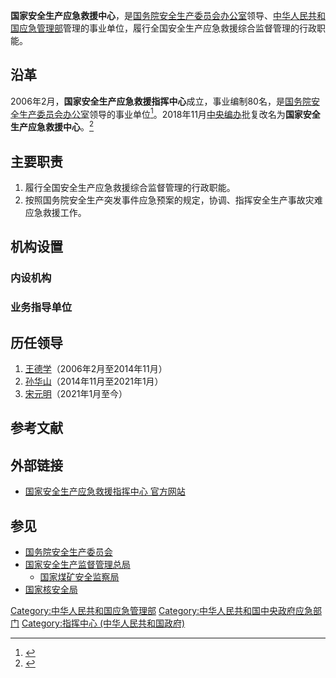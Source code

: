 {{Pathnav|中华人民共和国国务院|国家安全生产监督管理总局}}
{{Infobox PRCG
|机构名称=国家安全生产应急救援中心
| 标志1 = NATIONAL EMERGENCY RESCUE badge.jpg
| 标志1宽度 = 150px 
| 标志1说明 = [[国家安全生产专业应急救援队|国家安全生产专业应急救援队]]队徽
|标志2 = Red_star.svg
|标志2说明 = [[s:国务院关于国家行政机关和企业事业单位社会团体印章管理的规定|1999年规定]]：[[印章|印章]][[直径|直径]]4.2厘米，中央刊[[五角星|五角星]]，由[[中华人民共和国应急管理部|应急管理部]]制发。
|职位1=主任
|人员1=[[宋元明|宋元明]]
|职位2=副主任
|人员2=[[王海军|王海军]]
|职位3=巡视员
|人员3=[[雷长群|雷长群]]
|成立时间=2006年2月
|上级机构=[[中华人民共和国应急管理部|应急管理部]]
|机构类型=[[中华人民共和国应急管理部|应急管理部]]直属[[事业单位|事业单位]]
|行政级别=正司局级
|地址1=[[北京市|北京市]][[东城区|东城区]]和平里北街21号
|邮编1=
|image1=Site of former Ministry of Coal Industry (20210204171314).jpg
|caption1=国家安全生产应急救援中心位于原[[煤炭工业部|煤炭工业部]]大楼内
|官网=[http://www.emc.gov.cn/ www.emc.gov.cn]
}}
'''国家安全生产应急救援中心'''，是[[国务院安全生产委员会#办事机构|国务院安全生产委员会办公室]]领导、[[中华人民共和国应急管理部|中华人民共和国应急管理部]]管理的事业单位，履行全国安全生产应急救援综合监督管理的行政职能。

== 沿革 ==
2006年2月，'''国家安全生产应急救援指挥中心'''成立，事业编制80名，是[[国家安全生产监督管理总局|国务院安全生产委员会办公室]]领导的事业单位<ref>{{Cite web|title=国家安全生产应急救援指挥中心内设机构主要职责处室设置和人员编制规定|url=http://www.emc.gov.cn/emc/Contents/Channel_5982/2007/0411/14589/content_14589.htm|accessdate=|work=国家安全生产应急救援指挥中心|archiveurl=https://web.archive.org/web/20160304130051/http://www.emc.gov.cn/emc/Contents/Channel_5982/2007/0411/14589/content_14589.htm|archivedate=2016-03-04|dead-url=no}}</ref>。2018年11月[[中央编办|中央编办]]批复改名为'''国家安全生产应急救援中心'''。<ref>{{Cite web|title=国家安全生产应急救援中心主要职责|url=http://www.emc.gov.cn/zzjg/202003/t20200309_345240.shtml|accessdate=2020-06-14|work=国家安全生产应急救援中心|archive-date=2020-06-14|archive-url=https://web.archive.org/web/20200614112836/http://www.emc.gov.cn/zzjg/202003/t20200309_345240.shtml|dead-url=no}}</ref>

== 主要职责 ==
#履行全国安全生产应急救援综合监督管理的行政职能。
#按照国务院安全生产突发事件应急预案的规定，协调、指挥安全生产事故灾难应急救援工作。

== 机构设置 ==
=== 内设机构 ===
{{columns-list|2|
*综合部
**办公室（党委办公室）
**政策法规处
**宣传教育处
**人事处（外事处）
*指挥协调部
**综合处
**危化处
**协调处
**工贸处
**调度处
*信息管理部
**综合处
**预算处
**演练处（培训处）
*技术装备部
**综合处
**科技处
**装备处
*资产财务部
**综合处（资产处）
**财务处
*矿山救援中心
**综合处
**救援处
**技术处
**管理处
}}

=== 业务指导单位 ===
{{columns-list|2|
*[[国家矿山应急救援大地特勘队|国家矿山应急救援大地特勘队（北京大地特勘救援队）]]
*[[中国安全生产科学研究院|国家安全生产应急救援勘测队（中国安全生产科学研究院）]]
*[[国家安全生产医疗应急救援基地|国家安全生产医疗应急救援基地（矿山医疗救护中心）]]
*[[国家危险化学品应急救援燕山石化队|国家危险化学品应急救援燕山石化队（中国石化燕化消防支队）]]
*[[国家海上油气应急救援渤海基地|国家海上油气应急救援渤海基地（中海油天津基地）]]
*[[国家危险化学品应急救援天津石化队|国家危险化学品应急救援天津石化队（中国石化天津分公司消防支队）]]
*[[国家危险化学品应急救援石家庄炼化队|国家危险化学品应急救援石家庄炼化队（中国石化石家庄炼化分公司消防支队）]]
*[[国家矿山应急救援开滦队|国家矿山应急救援开滦队（开滦集团有限责任公司矿山救护大队）]]
*[[国家油气管道应急救援廊坊队|国家油气管道应急救援廊坊队（中国石油管道应急救援响应中心）]]
*[[国家矿山应急救援大同队|国家矿山应急救援大同队（大同煤矿集团公司矿山救护大队）]]
*[[国家隧道应急救援中铁十七局太原队|国家隧道应急救援中铁十七局太原队（中铁十七局隧道专业抢险救援队）]]
*[[国家矿山应急救援汾西队|国家矿山应急救援汾西队（汾西矿业集团矿山救护大队）]]
*[[国家矿山应急救援华能扎赉诺尔队|国家矿山应急救援华能扎赉诺尔队（华能扎赉诺尔煤业公司矿山救护大队）]]
*[[国家矿山应急救援神华神东队|国家矿山应急救援神华神东队（神华神东煤炭集团救护大队）]]
*[[国家矿山应急救援平庄队|国家矿山应急救援平庄队（平庄煤业公司救护大队）]]
*[[国家危险化学品应急救援神华鄂尔多斯队|国家危险化学品应急救援神华鄂尔多斯队（神华鄂尔多斯煤制油分公司消防气防中心）]]
*[[国家危险化学品应急救援抚顺石化队|国家危险化学品应急救援抚顺石化队（中国石油抚顺石化公司消防支队）]]
*[[国家危险化学品应急救援大连石化队|国家危险化学品应急救援大连石化队（中国石油大连石化分公司消防支队）]]
*[[国家矿山应急救援沈阳队|国家矿山应急救援沈阳队（沈阳煤业集团矿山救护大队）]]
*[[中国有色红透山队|中国有色红透山队（中国有色集团抚顺红透山矿业有限公司救护队红透山队）]]
*[[中国黄金朝阳队|中国黄金朝阳队（中国黄金二道沟金矿救援队朝阳队）]]
*[[国家油气管道应急救援沈阳队|国家油气管道应急救援沈阳队（中国石油管道局工程有限公司东北石油管道有限公司）]]
*[[中国黄金延边队|中国黄金延边队（吉林海沟黄金矿业公司救护中队延边队）]]
*[[国家矿山应急救援白山队|国家矿山应急救援白山队（通化矿业集团有限责任公司救护大队、华能白山煤矸石发电有限公司矿山救护队）]]
*[[国家危险化学品应急救援吉林石化队|国家危险化学品应急救援吉林石化队（中国石油吉林石化公司消防支队）]]
*[[国家矿山应急救援鹤岗队|国家矿山应急救援鹤岗队（龙煤集团鹤岗分公司救护大队）]]
*[[国家危险化学品应急救援大庆石化队|国家危险化学品应急救援大庆石化队（中国石油大庆石化消防支队）]]
*[[国家危险化学品应急救援大庆油田队|国家危险化学品应急救援大庆油田队（中国石油大庆油田消防支队）]]
*[[国家危险化学品应急救援黑龙江七台河队|国家危险化学品应急救援黑龙江七台河队（国家危险化学品应急救援黑龙江七台河队）]]
*[[国家危险化学品应急救援扬子石化队|国家危险化学品应急救援扬子石化队（中国石化扬子石化公司消防支队）]]
*[[国家矿山应急救援中煤大屯队|国家矿山应急救援中煤大屯队（中煤大屯煤电公司救护大队）]]
*[[国家水上应急救援南京油运队|国家水上应急救援南京油运队（南京长江油运有限公司水上搜救队）]]
*[[国家油气管道应急救援徐州队|国家油气管道应急救援徐州队（中国石化管道储运公司抢维修中心封堵作业队）]]
*[[国家危险化学品应急救援中化舟山队|国家危险化学品应急救援中化舟山队（中国中化舟山危险品应急救援基地有限公司）]]
*[[国家危险化学品应急救援镇海炼化队|国家危险化学品应急救援镇海炼化队（镇海炼化消防支队）]]
*[[国家矿山应急救援淮南队|国家矿山应急救援淮南队（淮南矿业集团有限责任公司救护大队）]]
*[[国家矿山应急救援中煤新集队|国家矿山应急救援中煤新集队（国投新集能源股份有限公司救护大队）]]
*[[国家危险化学品应急救援安庆石化队|国家危险化学品应急救援安庆石化队（中国石化安庆石化消防队）]]
*[[国家危险化学品应急救援泉州石化队|国家危险化学品应急救援泉州石化队（中化泉州石化消防大队）]]
*[[国家安全生产应急救护体验中心|国家安全生产应急救护体验中心（瑞金体验中心-江西钨业有限公司）]]
*[[国家矿山应急救援乐平队|国家矿山应急救援乐平队（江西省能源集团公司救护总队乐平大队）]]
*[[国家危险化学品应急救援齐鲁石化队|国家危险化学品应急救援齐鲁石化队（山东危险化学品鲁中应急救援中心中国石化齐鲁分公司消防支队）]]
*[[国家矿山应急救援兖州队|国家矿山应急救援兖州队（兖州煤业股份有限公司矿山救护大队）]]
*[[国家危险化学品应急救援技术指导中心|国家危险化学品应急救援技术指导中心（中古石化青岛安全工程研究院）]]
*[[国家危险化学品应急救援青岛炼化队|国家危险化学品应急救援青岛炼化队（中国石化青岛炼化消防队）]]
*[[国家矿山应急救援平顶山队|国家矿山应急救援平顶山队、国家陆地搜寻与救护平顶山基地（平顶山天安煤业有限公司救护大队）]]
*[[中国黄金秦岭队|中国黄金秦岭队（河南秦岭黄金矿业有限责任公司应急救援队秦岭队）]]
*[[国家危险化学品应急救援中原油田队|国家危险化学品应急救援中原油田队（中原油田分公司消防支队）]]
*[[国家矿山应急救援武钢队|国家矿山应急救援武钢队（武钢资源集团有限公司矿山救护中队）]]
*[[中国有色大冶队|中国有色大冶队（大冶有色金属集团控股有限公司救护队大冶队）]]
*[[国家危险化学品应急救援武汉石化队|国家危险化学品应急救援武汉石化队（中国石化武汉石化分公司消防大队）]]
*[[国家矿山应急救援郴州队|国家矿山应急救援郴州队（湖南省矿山救援资兴基地）]]
*[[国家危险化学品应急救援惠州队|国家危险化学品应急救援惠州队（大亚湾石化区危险化学品应急救援专业队）]]
*[[国家危险化学品应急救援广州石化队|国家危险化学品应急救援广州石化队（中国石化广州石化消防支队）]]
*[[国家危险化学品应急救援茂名石化队|国家危险化学品应急救援茂名石化队（中国石化茂名石化分公司消防队）]]
*[[国家油气管道应急救援深圳队|国家油气管道应急救援深圳队（深圳海油工程水下技术有限公司）]]
*[[国家危险化学品应急救援海南炼化队|国家危险化学品应急救援海南炼化队（中国石化海南炼化消防队）]]
*[[国家矿山应急救援华锡队|国家矿山应急救援华锡队（广西壮族自治区矿山救援大队华锡中队）]]
*[[国家危险化学品应急救援广西石化队|国家危险化学品应急救援广西石化队（中国石油广西石化分公司消防队）]]
*[[国家矿山应急救援天府队|国家矿山应急救援天府队（重庆松藻煤电公司矿山救护大队）]]
*[[国家隧道应急救援重庆队|国家隧道应急救援重庆队（中国交建应急救援队）]]
*[[国家水上应急救援重庆长航队|国家水上应急救援重庆长航队（重庆长航救助打捞工程有限公司）]]
*[[国家危险化学品应急救援重庆川维队|国家危险化学品应急救援重庆川维队（中国石化川维消防大队）]]
*[[国家危险化学品应急救援普光队|国家危险化学品应急救援普光队（中石化普光分公司应急救援中心）]]
*[[国家矿山应急救援芙蓉队|国家矿山应急救援芙蓉队（四川芙蓉集团实业有限责任公司救护消防大队）]]
*[[国家油气田井控应急救援川庆队|国家油气田井控应急救援川庆队（中国石油川庆钻探工程有限公司井控应急救援响应中心）]]
*[[国家危险化学品应急救援四川石化队|国家危险化学品应急救援四川石化队（中石油四川石化消防支队）]]
*[[国家矿山应急救援华电安顺队|国家矿山应急救援华电安顺队（贵州华电安顺华荣矿山救护队）]]
*[[国家矿山应急救援六枝队|国家矿山应急救援六枝队（六枝工矿集团有限责任公司矿山救护大队）]]
*[[国家隧道应急救援中铁五局贵阳队|国家隧道应急救援中铁五局贵阳队（中铁五局贵阳应急救援队）]]
*[[中国黄金黔西南队|中国黄金黔西南队（贵州金兴黄金矿业有限责任公司救护队黔西南队）]]
*[[国家危险化学品应急救援昆明队|国家危险化学品应急救援昆明队（中石油云南石化有限公司消防支队）]]
*[[国家矿山应急救援东源队|国家矿山应急救援东源队（后所煤矿救护队）]]
*[[国家隧道应急救援中铁二局昆明队|国家隧道应急救援中铁二局昆明队（中铁二局昆明应急救援队）]]
*[[国家油气管道应急救援昆明队|国家油气管道应急救援昆明队（中石油西南管道有限公司昆明维抢修队）]]
*[[国家危险化学品应急救援长庆油田队|国家危险化学品应急救援长庆油田队（中国石油长庆油田消防队）]]
*[[国家矿山应急救援铜川队|国家矿山应急救援铜川队（铜川矿业公司救护大队）]]
*[[国家危险化学品应急救援中煤榆林队|国家危险化学品应急救援中煤榆林队（中煤陕西榆林能源化工有限公司化工分公司应急救援队）]]
*[[国家矿山应急救援靖远队|国家矿山应急救援靖远队（靖远煤电公司救护大队）]]
*[[国家危险化学品应急救援兰州石化队|国家危险化学品应急救援兰州石化队（中石油兰州石化公司消防支队）]]
*[[国家矿山应急救援青海队|国家矿山应急救援青海队（青海能源发展矿山救护队）]]
*[[国家危险化学品应急救援青海盐湖队|国家危险化学品应急救援青海盐湖队（青海盐湖工业集团有限公司消防队）]]
*[[国家矿山应急救援神华宁煤队|国家矿山应急救援神华宁煤队（神华宁夏煤业集团矿山救护总队）]]
*[[国家危险化学品应急救援神华宁东队|国家危险化学品应急救援神华宁东队（神华宁夏煤炭化学集团有限公司消防队）]]
*[[国家危险化学品应急救援乌鲁木齐石化队|国家危险化学品应急救援乌鲁木齐石化队（中国石油乌鲁木齐石化分公司消防支队）]]
*[[国家危险化学品应急救援新疆油田队|国家危险化学品应急救援新疆油田队（中国石油新疆油田分公司消防支队）]]
*[[国家矿山应急救援新疆队|国家矿山应急救援新疆队（新疆矿山救护基地）]]
*[[国家矿山应急救援神华新疆队|国家矿山应急救援神华新疆队（神华新疆能源公司矿山救护大队）]]
*[[国家矿山应急救援新疆八钢队|国家矿山应急救援新疆八钢队（新疆焦煤集团矿山救护队-新疆八一钢铁公司矿山救护队）]]
*[[国家油气管道应急救援乌鲁木齐队|国家油气管道应急救援乌鲁木齐队（中国石油西部管道消防队）]]
*[[国家矿山应急救援兵团队|国家矿山应急救援兵团队（新疆塔什店煤矿救护队）]]
}}

== 历任领导 ==
#[[王德学|王德学]]（2006年2月至2014年11月）
#[[孙华山|孙华山]]（2014年11月至2021年1月）
#[[宋元明|宋元明]]（2021年1月至今）

== 参考文献 ==
{{Reflist}}

== 外部链接 ==
*[http://www.emc.gov.cn 国家安全生产应急救援指挥中心 官方网站]{{Wayback|url=http://www.emc.gov.cn/ |date=20081205092122 }}

== 参见 ==
* [[国务院安全生产委员会|国务院安全生产委员会]]
* [[国家安全生产监督管理总局|国家安全生产监督管理总局]]
** [[国家煤矿安全监察局|国家煤矿安全监察局]]
* [[国家核安全局|国家核安全局]]

[[Category:中华人民共和国应急管理部|Category:中华人民共和国应急管理部]]
[[Category:中华人民共和国中央政府应急部门|Category:中华人民共和国中央政府应急部门]]
[[Category:指挥中心_(中华人民共和国政府)|Category:指挥中心 (中华人民共和国政府)]]